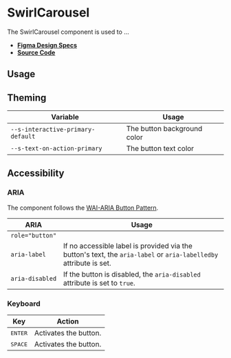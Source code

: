 
<Meta title="Components/SwirlCarousel" />

# SwirlCarousel

The SwirlCarousel component is used to …

- **[Figma Design Specs](#)**
- **[Source Code](https://github.com/flip-corp/swirl/tree/main/packages/swirl-components/src/components/swirl-carousel)**

## Usage

<Canvas withSource="open">
  <Story id="components-swirlcarousel--swirl-carousel" />
</Canvas>

<ArgsTable story="." />

## Theming

| Variable                          | Usage                       |
| --------------------------------- | --------------------------- |
| `--s-interactive-primary-default` | The button background color |
| `--s-text-on-action-primary`      | The button text color       |

## Accessibility

### ARIA

The component follows the [WAI-ARIA Button Pattern](https://www.w3.org/WAI/ARIA/apg/patterns/button/).

| ARIA            | Usage                                                                                                             |
| --------------- | ----------------------------------------------------------------------------------------------------------------- |
| `role="button"` |                                                                                                                   |
| `aria-label`    | If no accessible label is provided via the button's text, the `aria-label` or `aria-labelledby` attribute is set. |
| `aria-disabled` | If the button is disabled, the `aria-disabled` attribute is set to `true`.                                        |

### Keyboard

| Key              | Action                |
| ---------------- | --------------------- |
| <kbd>ENTER</kbd> | Activates the button. |
| <kbd>SPACE</kbd> | Activates the button. |
